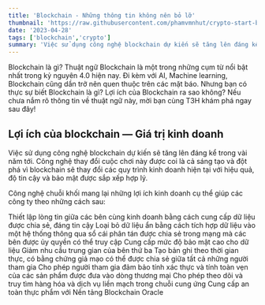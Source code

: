 ```yaml
---
title: 'Blockchain - Những thông tin không nên bỏ lỡ'
thumbnail: 'https://raw.githubusercontent.com/phamvmnhut/crypto-start-blog-data/main/images/blockchain-khong-nen-bo-lo.jpg'
date: '2023-04-28'
tags: ['blockchain','crypto']
summary: 'Việc sử dụng công nghệ blockchain dự kiến sẽ tăng lên đáng kể trong vài năm tới. Công nghệ thay đổi cuộc chơi này được coi là cả sáng tạo và đột phá vì blockchain sẽ thay đổi các quy trình kinh doanh hiện tại với hiệu quả, độ tin cậy và bảo mật được sắp xếp hợp lý.'
---
```


Blockchain là gì? Thuật ngữ Blockchain là một trong những cụm từ nổi bật nhất trong kỷ nguyên 4.0 hiện nay. Đi kèm với AI, Machine learning, Blockchain cũng dần trở nên quen thuộc trên các mặt báo. Nhưng bạn có thực sự biết Blockchain là gì? Lợi ích của Blockchain ra sao không? Nếu chưa nắm rõ thông tin về thuật ngữ này, mời bạn cùng T3H khám phá ngay sau đây!

## Lợi ích của blockchain — Giá trị kinh doanh
Việc sử dụng công nghệ blockchain dự kiến sẽ tăng lên đáng kể trong vài năm tới. Công nghệ thay đổi cuộc chơi này được coi là cả sáng tạo và đột phá vì blockchain sẽ thay đổi các quy trình kinh doanh hiện tại với hiệu quả, độ tin cậy và bảo mật được sắp xếp hợp lý.

Công nghệ chuỗi khối mang lại những lợi ích kinh doanh cụ thể giúp các công ty theo những cách sau:

Thiết lập lòng tin giữa các bên cùng kinh doanh bằng cách cung cấp dữ liệu được chia sẻ, đáng tin cậy
Loại bỏ dữ liệu ẩn bằng cách tích hợp dữ liệu vào một hệ thống thông qua sổ cái phân tán được chia sẻ trong mạng mà các bên được ủy quyền có thể truy cập
Cung cấp mức độ bảo mật cao cho dữ liệu
Giảm nhu cầu trung gian của bên thứ ba
Tạo bản ghi theo thời gian thực, có bằng chứng giả mạo có thể được chia sẻ giữa tất cả những người tham gia
Cho phép người tham gia đảm bảo tính xác thực và tính toàn vẹn của các sản phẩm được đưa vào dòng thương mại
Cho phép theo dõi và truy tìm hàng hóa và dịch vụ liền mạch trong chuỗi cung ứng
Cung cấp an toàn thực phẩm với Nền tảng Blockchain Oracle